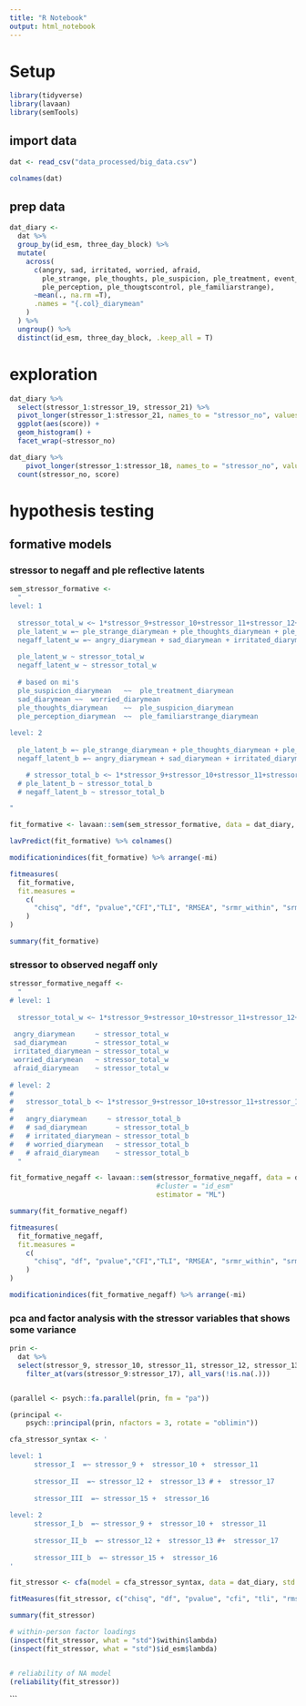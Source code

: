 ```yaml
---
title: "R Notebook"
output: html_notebook
---
```


# Setup

```r
library(tidyverse)
library(lavaan)
library(semTools)
```

## import data

```r
dat <- read_csv("data_processed/big_data.csv")
```
```r
colnames(dat)
```
## prep data

```r
dat_diary <-
  dat %>% 
  group_by(id_esm, three_day_block) %>% 
  mutate(
    across(
      c(angry, sad, irritated, worried, afraid,
        ple_strange, ple_thoughts, ple_suspicion, ple_treatment, event_pleasantness,
        ple_perception, ple_thougtscontrol, ple_familiarstrange),
      ~mean(., na.rm =T),
      .names = "{.col}_diarymean"
    )
  ) %>% 
  ungroup() %>% 
  distinct(id_esm, three_day_block, .keep_all = T)
```

# exploration

```r
dat_diary %>% 
  select(stressor_1:stressor_19, stressor_21) %>% 
  pivot_longer(stressor_1:stressor_21, names_to = "stressor_no", values_to = "score") %>% 
  ggplot(aes(score)) + 
  geom_histogram() + 
  facet_wrap(~stressor_no)

```


```r
dat_diary %>% 
    pivot_longer(stressor_1:stressor_18, names_to = "stressor_no", values_to = "score") %>% 
  count(stressor_no, score)
```


# hypothesis testing

## formative models

### stressor to negaff and ple reflective latents

```r
sem_stressor_formative <- 
  "
level: 1
  
  stressor_total_w <~ 1*stressor_9+stressor_10+stressor_11+stressor_12+stressor_13+stressor_15+stressor_16+stressor_17
  ple_latent_w =~ ple_strange_diarymean + ple_thoughts_diarymean + ple_suspicion_diarymean + ple_treatment_diarymean + ple_perception_diarymean + ple_thougtscontrol_diarymean + ple_familiarstrange_diarymean
  negaff_latent_w =~ angry_diarymean + sad_diarymean + irritated_diarymean + worried_diarymean
  
  ple_latent_w ~ stressor_total_w 
  negaff_latent_w ~ stressor_total_w 
  
  # based on mi's
  ple_suspicion_diarymean	~~	ple_treatment_diarymean
  sad_diarymean	~~	worried_diarymean
  ple_thoughts_diarymean	~~	ple_suspicion_diarymean
  ple_perception_diarymean	~~	ple_familiarstrange_diarymean
  
level: 2
  
  ple_latent_b =~ ple_strange_diarymean + ple_thoughts_diarymean + ple_suspicion_diarymean + ple_treatment_diarymean + ple_perception_diarymean + ple_thougtscontrol_diarymean + ple_familiarstrange_diarymean
  negaff_latent_b =~ angry_diarymean + sad_diarymean + irritated_diarymean + worried_diarymean

    # stressor_total_b <~ 1*stressor_9+stressor_10+stressor_11+stressor_12+stressor_13+stressor_15+stressor_16+stressor_17
  # ple_latent_b ~ stressor_total_b
  # negaff_latent_b ~ stressor_total_b

"

```

```r
fit_formative <- lavaan::sem(sem_stressor_formative, data = dat_diary, cluster = "id_esm", estimator = "ML")
```

```r
lavPredict(fit_formative) %>% colnames()
```


```r
modificationindices(fit_formative) %>% arrange(-mi)
```


```r
fitmeasures(
  fit_formative,
  fit.measures = 
    c(
      "chisq", "df", "pvalue","CFI","TLI", "RMSEA", "srmr_within", "srmr_between"
    )
)
```

```r
summary(fit_formative)
```


### stressor to observed negaff only

```r
stressor_formative_negaff <- 
  "
# level: 1
  
  stressor_total_w <~ 1*stressor_9+stressor_10+stressor_11+stressor_12+stressor_13+stressor_15+stressor_16+stressor_17
  
 angry_diarymean     ~ stressor_total_w
 sad_diarymean       ~ stressor_total_w
 irritated_diarymean ~ stressor_total_w
 worried_diarymean   ~ stressor_total_w
 afraid_diarymean    ~ stressor_total_w
  
# level: 2
#   
#   stressor_total_b <~ 1*stressor_9+stressor_10+stressor_11+stressor_12+stressor_13+stressor_15+stressor_16+stressor_17
#   
#   angry_diarymean     ~ stressor_total_b
#   # sad_diarymean       ~ stressor_total_b
#   # irritated_diarymean ~ stressor_total_b
#   # worried_diarymean   ~ stressor_total_b
#   # afraid_diarymean    ~ stressor_total_b 
  "

```

```r
fit_formative_negaff <- lavaan::sem(stressor_formative_negaff, data = dat_diary, 
                                    #cluster = "id_esm"
                                    estimator = "ML")
```

```r
summary(fit_formative_negaff)
```

```r
fitmeasures(
  fit_formative_negaff, 
  fit.measures = 
    c(
      "chisq", "df", "pvalue","CFI","TLI", "RMSEA", "srmr_within", "srmr_between"
    )
)
```
```r
modificationindices(fit_formative_negaff) %>% arrange(-mi)
```

### pca and factor analysis with the stressor variables that shows some variance

```r
prin <-
  dat %>%
  select(stressor_9, stressor_10, stressor_11, stressor_12, stressor_13, stressor_15, stressor_16, stressor_17) %>% 
    filter_at(vars(stressor_9:stressor_17), all_vars(!is.na(.)))


(parallel <- psych::fa.parallel(prin, fm = "pa"))

(principal <-
    psych::principal(prin, nfactors = 3, rotate = "oblimin"))
```
```r
cfa_stressor_syntax <- '

level: 1
      stressor_I  =~ stressor_9 +  stressor_10 +  stressor_11
      
      stressor_II  =~ stressor_12 +  stressor_13 # +  stressor_17
      
      stressor_III  =~ stressor_15 +  stressor_16
      
level: 2
      stressor_I_b  =~ stressor_9 +  stressor_10 +  stressor_11
      
      stressor_II_b  =~ stressor_12 +  stressor_13 #+  stressor_17
      
      stressor_III_b  =~ stressor_15 +  stressor_16
'

fit_stressor <- cfa(model = cfa_stressor_syntax, data = dat_diary, std.lv = TRUE, cluster = "id_esm", estimator = "MLR")
```

```r

fitMeasures(fit_stressor, c("chisq", "df", "pvalue", "cfi", "tli", "rmsea", "srmr", "srmr_within", "srmr_between"))
```
```r
summary(fit_stressor)
```


```r

# within-person factor loadings
(inspect(fit_stressor, what = "std")$within$lambda)
(inspect(fit_stressor, what = "std")$id_esm$lambda)


# reliability of NA model
(reliability(fit_stressor))

```

```

